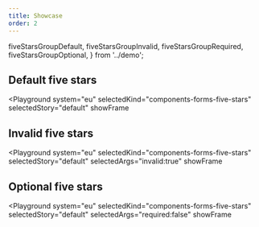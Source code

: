```yaml
---
title: Showcase
order: 2
---
```


  fiveStarsGroupDefault,
  fiveStarsGroupInvalid,
  fiveStarsGroupRequired,
  fiveStarsGroupOptional,
} from '../demo';

## Default five stars

<Playground
  system="eu"
  selectedKind="components-forms-five-stars"
  selectedStory="default"
  showFrame
>
  <Html markup={fiveStarsGroupDefault} />
</Playground>

## Invalid five stars

<Playground
  system="eu"
  selectedKind="components-forms-five-stars"
  selectedStory="default"
  selectedArgs="invalid:true"
  showFrame
>
  <Html markup={fiveStarsGroupInvalid} />
</Playground>

## Optional five stars

<Playground
  system="eu"
  selectedKind="components-forms-five-stars"
  selectedStory="default"
  selectedArgs="required:false"
  showFrame
>
  <Html markup={fiveStarsGroupOptional} />
</Playground>
